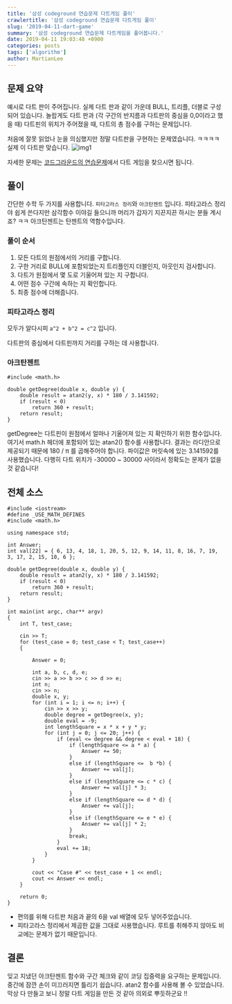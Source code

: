 ```yaml
---
title: '삼성 codeground 연습문제 다트게임 풀이'
crawlertitle: '삼성 codeground 연습문제 다트게임 풀이'
slug: '2019-04-11-dart-game'
summary: '삼성 codeground 연습문제 다트게임을 풀어봅니다.'
date: 2019-04-11 19:03:48 +0900
categories: posts
tags: ['algorithm']
author: MartianLee
---
```


## 문제 요약

예시로 다트 판이 주어집니다. 실제 다트 판과 같이 가운데 BULL, 트리플, 더블로 구성되어 있습니다. 놀랍게도 다트 판과 (각 구간의 반지름과 다트판의 중심을 0,0이라고 했을 때) 다트핀의 위치가 주어졌을 때, 다트의 총 점수를 구하는 문제입니다.

처음에 잘못 읽었나 눈을 의심했지만 정말 다트판을 구현하는 문제였습니다. ㅋㅋㅋㅋ 실제 이 다트판 맞습니다.
![img1](/static/post-images/190411_dart-game/dart.png)

자세한 문제는 [코드그라운드의 연습문제][codeground]에서 다트 게임을 찾으시면 됩니다.

## 풀이

간단한 수학 두 가지를 사용합니다. `피타고라스 정리`와 `아크탄젠트` 입니다. 피타고라스 정리야 쉽게 쓴다지만 삼각함수 이야길 들으니까 머리가 갑자기 지끈지끈 하시는 분들 계시죠? ㅋㅋ 아크탄젠트는 탄젠트의 역함수입니다.

### 풀이 순서

1. 모든 다트의 원점에서의 거리를 구합니다.
2. 구한 거리로 BULL에 포함되었는지 트리플인지 더블인지, 아웃인지 검사합니다.
3. 다트가 원점에서 몇 도로 기울어져 있는 지 구합니다.
4. 어떤 점수 구간에 속하는 지 확인합니다.
5. 최종 점수에 더해줍니다.

### 피타고라스 정리

모두가 알다시피 `a^2 + b^2 = c^2` 입니다.

다트판의 중심에서 다트핀까지 거리를 구하는 데 사용합니다.

### 아크탄젠트

```
#include <math.h>

double getDegree(double x, double y) {
	double result = atan2(y, x) * 180 / 3.141592;
	if (result < 0)
		return 360 + result;
	return result;
}
```

getDegree는 다트핀이 원점에서 얼마나 기울어져 있는 지 확인하기 위한 함수입니다. 여기서 math.h 헤더에 포함되어 있는 atan2() 함수를 사용합니다. 결과는 라디안으로 제공되기 때문에 180 / π 를 곱해주어야 합니다. 파이값은 머릿속에 있는 3.141592를 사용했습니다. 다행히 다트 위치가 -30000 ~ 30000 사이라서 정확도는 문제가 없을 것 같습니다!

## 전체 소스

```
#include <iostream>
#define _USE_MATH_DEFINES
#include <math.h>

using namespace std;

int Answer;
int val[22] = { 6, 13, 4, 18, 1, 20, 5, 12, 9, 14, 11, 8, 16, 7, 19, 3, 17, 2, 15, 10, 6 };

double getDegree(double x, double y) {
	double result = atan2(y, x) * 180 / 3.141592;
	if (result < 0)
		return 360 + result;
	return result;
}

int main(int argc, char** argv)
{
	int T, test_case;

	cin >> T;
	for (test_case = 0; test_case < T; test_case++)
	{

		Answer = 0;

		int a, b, c, d, e;
		cin >> a >> b >> c >> d >> e;
		int n;
		cin >> n;
		double x, y;
		for (int i = 1; i <= n; i++) {
			cin >> x >> y;
			double degree = getDegree(x, y);
			double eval = -9;
			int lengthSquare = x * x + y * y;
			for (int j = 0; j <= 20; j++) {
				if (eval <= degree && degree < eval + 18) {
					if (lengthSquare <= a * a) {
						Answer += 50;
					}
					else if (lengthSquare <=  b *b) {
						Answer += val[j];
					}
					else if (lengthSquare <= c * c) {
						Answer += val[j] * 3;
					}
					else if (lengthSquare <= d * d) {
						Answer += val[j];
					}
					else if (lengthSquare <= e * e) {
						Answer += val[j] * 2;
					}
					break;
				}
				eval += 18;
			}
		}

		cout << "Case #" << test_case + 1 << endl;
		cout << Answer << endl;
	}

	return 0;
}
```

- 편의를 위해 다트판 처음과 끝의 6을 val 배열에 모두 넣어주었습니다.
- 피타고라스 정리에서 제곱한 값을 그대로 사용했습니다. 루트를 취해주지 않아도 비교에는 문제가 없기 때문입니다.

## 결론

잊고 지냈던 아크탄젠트 함수와 구간 체크와 같이 코딩 집중력을 요구하는 문제입니다. 중간에 잠깐 손이 미끄러지면 틀리기 쉽습니다. atan2 함수를 사용해 볼 수 있었습니다. 막상 다 만들고 보니 정말 다트 게임을 만든 것 같아 의외로 뿌듯하군요 !!

[codeground]: https://www.codeground.org/practice
